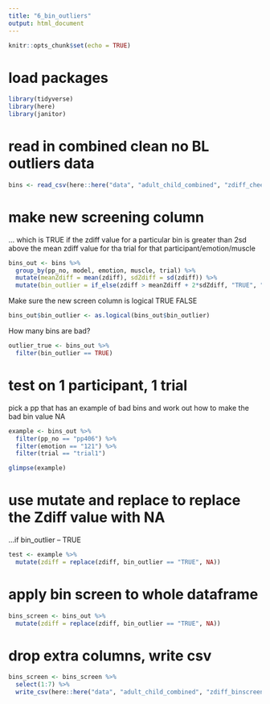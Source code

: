 ```yaml
---
title: "6_bin_outliers"
output: html_document
---
```


```r
knitr::opts_chunk$set(echo = TRUE)
```

# load packages
```r
library(tidyverse)
library(here)
library(janitor)
```


# read in combined clean no BL outliers data 
```r
bins <- read_csv(here::here("data", "adult_child_combined", "zdiff_cheek_brow.csv"))
```
# make new screening column 

... which is TRUE if the zdiff value for a particular bin is greater than 2sd above the mean zdiff value for tha trial for that participant/emotion/muscle
```r
bins_out <- bins %>%
  group_by(pp_no, model, emotion, muscle, trial) %>%
  mutate(meanZdiff = mean(zdiff), sdZdiff = sd(zdiff)) %>%
  mutate(bin_outlier = if_else(zdiff > meanZdiff + 2*sdZdiff, "TRUE", "FALSE"))
```

Make sure the new screen column is logical TRUE FALSE
```r
bins_out$bin_outlier <- as.logical(bins_out$bin_outlier)
```

How many bins are bad?
```r
outlier_true <- bins_out %>%
  filter(bin_outlier == TRUE)
```

# test on 1 participant, 1 trial 

pick a pp that has an example of bad bins and work out how to make the bad bin value NA
```r
example <- bins_out %>%
  filter(pp_no == "pp406") %>%
  filter(emotion == "121") %>%
  filter(trial == "trial1")

glimpse(example)
```
# use mutate and replace to replace the Zdiff value with NA

...if bin_outlier -- TRUE

```r
test <- example %>%
  mutate(zdiff = replace(zdiff, bin_outlier == "TRUE", NA))
```

# apply bin screen to whole dataframe
```r
bins_screen <- bins_out %>%
  mutate(zdiff = replace(zdiff, bin_outlier == "TRUE", NA))
```

# drop extra columns, write csv
```r
bins_screen <- bins_screen %>%
  select(1:7) %>%
  write_csv(here::here("data", "adult_child_combined", "zdiff_binscreened.csv"))
```

